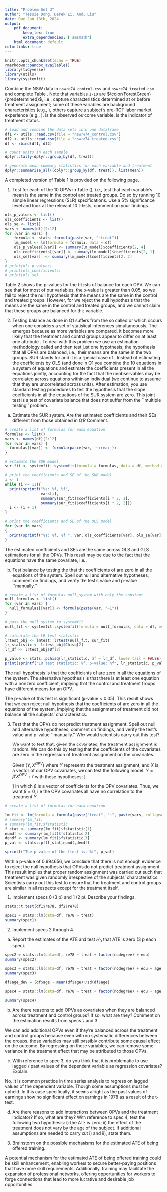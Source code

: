 ```yaml
---
title: "Problem Set 3"
author: "Tessie Dong, Derek Li, Andi Liu"
date: Due Jan 18th, 2024
output:
    pdf_document:
        keep_tex: true
        extra_dependencies: ['amsmath']
    html_document: default
colorlinks: true
---
```


<!-- R library setup -->
```r
knitr::opts_chunk$set(echo = TRUE)
rmarkdown::pandoc_available()
library(tidyverse)
library(utils)
library(systemfit)
```


\textbf{Part 1: Describe the Data} \newline Combine the NSW data in `nswre74_control.csv` and `nswre74_treated.csv` and complete Table \ref{tab:Tab_NSW_1}. Note that variables `1-10` are $\color{ForestGreen}{predetermined}$, i.e., capture characteristics determined at or before treatment assignment; some of these variables are background characteristics (e.g., \texttt{edu}), others capture a subject's pre-RCT labor market experience (e.g., \texttt{u75}). \texttt{re78} is the observed outcome variable. \texttt{treat} is the indicator of treatment status.

```r
# load and combine the data sets into one dataframe
df1 <- utils::read.csv(file = "nswre74_control.csv")
df2 <- utils::read.csv(file = "nswre74_treated.csv")
df <- rbind(df1, df2)
```

```r
# count units in each sample
dplyr::tally(dplyr::group_by(df, treat))
```



```r
# generate mean summary statistics for each variable and treatment
dplyr::summarise_all((dplyr::group_by(df, treat)), list(mean))
```

A completed version of Table 1 is provided on the following page.
\newpage


\begin{table}[!ht!]
\centering
\begin{tabular}{ccccc}
\hline
\textbf{Variable} & \textbf{Variable}    & \textbf{Variable}    & \multicolumn{2}{c}{\textbf{Sample Average}}    \\ \cline{4-5} 
\textbf{Counter} & \textbf{Name}       & \textbf{Definition}                        & \textbf{Treated} & \textbf{Control} \\ \hline
1 & \texttt{age}      & Age in years                      & 25.8        & 25.1       \\
2 & \texttt{edu}      & Education in years                & 10.3        & 10.1       \\
3 & \texttt{nodegree} & 1 if education $<12$              & 0.708       & 0.835      \\
4 & \texttt{black}    & 1 if Black                        & 0.843       & 0.827      \\
5 & \texttt{hisp}     & 1 if Hispanic                     & 0.0595      & 0.108      \\
6 & \texttt{married}  & 1 if married                      & 0.189       & 0.154      \\
7 & \texttt{u74}      & 1 if unemployed in '74            & 0.708       & 0.75       \\
8 & \texttt{u75}      & 1 if unemployed in '75            & 0.6         & 0.685      \\
9 & \texttt{re74}     & Real earnings in '74 (in '82 \$)  & 2096        & 2107       \\
10 & \texttt{re75}    & Real earnings in '75 (in '82 \$)  & 1532        & 1267       \\
\hline 
11 & \texttt{re78}    & Real earnings in '78 (in '82 \$)  & 6349        & 4555       \\
12 & \texttt{treat}   & 1 if received offer of training   & 1           & 0          \\
\hline
Sample Size                                             &&& 185         & 260              \\ \hline
\end{tabular}
\caption{Descriptive statistics for the NSW data by group.}
\label{tab:Tab_NSW_1}
\end{table}

\textbf{Part 2: Test Balance}

1. Test \textcolor{ForestGreen}{balance} for each of the 10 OPVs in Table (\ref{tab:Tab_NSW_1}), i.e.,  test that each variable's mean is the same in the control and treated groups. Do so by running 10 simple linear regressions (SLR) specifications. Use a 5\% significance level and look at the relevant 10 t-tests, comment on your findings. \textcolor{gray}{\textbf{Hint}: Each OPV is the dependent variable in its regression equation. All 10 SLR models have the same covariates.}

```r
ols_p_values <- list()
ols_coefficients <- list()
ols_se <- list()
vars <- names(df)[2:12]
for (var in vars) {
    formula <- stats::formula(paste(var, "~treat"))
    lm_model <- lm(formula = formula, data = df)
    ols_p_values[[var]] <- summary(lm_model)$coefficients[2, 4]
    ols_coefficients[[var]] <- summary(lm_model)$coefficients[2, 1]
    ols_se[[var]] <- summary(lm_model)$coefficients[2, 2]
}
# print(ols_p_values)
# print(ols_coefficients)
# print(ols_se)
```

<!-- 
    "age p-value: 0.264764"
    "edu p-value: 0.135411"
    "black p-value: 0.649493"
    "hisp p-value: 0.076474"
    "married p-value: 0.327408"
    "nodegree p-value: 0.001398"
    "re74 p-value: 0.982318"
    "re75 p-value: 0.382254"
    "re78 p-value: 0.004788"
    "u74 p-value: 0.326209"
    "u75 p-value: 0.065469" -->


\begin{table}
\centering
\begin{tabular}{ccccc}
\hline
& \textbf{Variable} & \textbf{Coefficient} & \textbf{se} & \textbf{p-value} \\ \hline
1 & \texttt{age} & 0.7623701 & 0.6827511 & 0.264764 \\
2 & \texttt{edu} & 0.2574844 & 0.1721353 & 0.135411 \\
3 & \texttt{nodegree} & -0.1265073 & 0.0393452 & 0.001398 \\
4 & \texttt{black} & 0.01632017 & 0.03588617 & 0.649493 \\
5 & \texttt{hisp} & -0.04823285& 0.0271632 & 0.076474 \\
6 & \texttt{married} & 0.03534304 & 0.03604844 & 0.327408 \\
7 & \texttt{u74} & -0.04189189& 0.0426221 & 0.326209 \\
8 & \texttt{u75} & -0.08461538& 0.04582176 & 0.065469 \\
9 & \texttt{re74} & -11.45296 & 516.478 & 0.982318 \\
10 & \texttt{re75} & 265.1463 & 303.1555 & 0.382254 \\ \hline
\end{tabular}
\caption{Coefficients, standard errors, and p-values for the t-tests of balance for each OPV.}
\end{table}



Table 2 shows the p-values for the t-tests of balance for each OPV. \newline 
We can see that for most of our variables, the p-value is greater than 0.05, so we fail to reject the null hypothesis that the means are the same in the control and treated groups. However, for \texttt{nodegree} we reject the null hypothesis that the means are the same in the control and treated groups, and we cannot claim that these groups are balanced for this variable.

\newpage
     
2. Testing balance as done in Q1 suffers from the so called \href{https://en.wikipedia.org/wiki/Multiple_comparisons_problem}{\textcolor{ForestGreen}{``multiple comparisons''}} or \textcolor{ForestGreen}{``multiple testing'' problem} which occurs when one considers a set of statistical inferences simultaneously. The \href{https://explainxkcd.com/wiki/index.php/882:_Significant}{problem} emerges because as more variables are compared, it becomes more likely that the treatment and control groups appear to differ on at least one attribute \textit{by random chance alone}. To deal
with this problem we use an estimation methodology called \textcolor{ForestGreen}{SUR estimation} and then test just one hypothesis, the \textit{joint} hypothesis that all OPVs are balanced, i.e., their means are the same in the two groups. SUR stands for \textcolor{ForestGreen}{seemingly unrelated regression} and it is a special case of \textcolor{ForestGreen}{feasible Generalized Least Squares (GLS) estimation}. Instead of estimating the coefficients \textit{equation-by-equation} by OLS (and done in Q1 you combine the 10 equations in a system of equations and estimate the coefficients present in all the equations jointly, accounting for the fact that the unobservables may be correlated across equations within an individual (we continue to assume that they are uncorrelated across units). After estimation, you use standard testing procedures to test the \textit{joint} hypothesis that the slope coefficients in all the equations of the SUR system are zero. This joint test is a test of covariate balance that does not suffer from the ``multiple testing'' problem.


a. Estimate the SUR system. Are the estimated coefficients and their SEs different from those obtained in Q1? Comment. \textcolor{gray}{\textbf{Hint}: In 2 situations there is no efficiency payoff to GLS versus OLS: 1) the unobservables are uncorrelated across equations within an individual; and 2) the equations have identical covariates.}

```r
# create a list of formulas for each equation
formulas <- list()
vars <- names(df)[2:12]
for (var in vars) {
  formulas[[var]] <- formula(paste(var, "~treat"))
}
```

```r
# estimate the SUR model
sur_fit <- systemfit::systemfit(formula = formulas, data = df, method = "SUR")
```

```r
# print the coefficients and SE of the SUR model
i <- 1
while (i <= 11){
  print(sprintf("%s: %f, %f",
                vars[i],
                summary(sur_fit)$coefficients[i * 2, 1],
                summary(sur_fit)$coefficients[i * 2, 2]))
  i <- (i + 1)
}
```

```r
# print the coefficients and SE of the OLS model
for (var in vars)
{
  print(sprintf("%s: %f, %f ", var, ols_coefficients[var], ols_se[var]))
}
```


<!-- TODO: Interpret the results: why are the estimated coefficents and SEs the same between OLS and GLS?-->
The estimated coefficients and SEs are the same across OLS and GLS estimations for all the OPVs. This result may be due to the fact that the equations have the same covariate, i.e. \texttt{treat}. 

b. Test \textit{joint} balance by testing the \textcolor{ForestGreen}{joint hypothesis} that the coefficients of \texttt{treat} are zero in all the equations of the system. Spell out null and alternative hypotheses, comment on findings, and verify the test's value and p-value ``manually.'' \textcolor{gray}{\textbf{Hint}: Use the \href{https://en.wikipedia.org/wiki/Likelihood-ratio_test}{\textcolor{ForestGreen}{Likelihood Ratio (LR) test}} where the unrestricted model is the system of equations with \texttt{treat} as covariate, and the restricted model is the system with no regression covariates, i.e., with only the constant term. To verify the value of the test use its algebraic expression. Recall that the test has a $\chi^{2}_{df}$ distribution with $df$ = number of restrictions.}

```r
# create a list of formulas null_system with only the constant
null_formulas <- list()
for (var in vars) {
  null_formulas[[var]] <- formula(paste(var, "~1"))
}

# pass the null_system to systemfit
null_fit <- systemfit::systemfit(formula = null_formulas, data = df, method = "SUR")

# calculate the LR test statistic
lrtest_obj <- lmtest::lrtest(null_fit, sur_fit)
lr_statistic <- lrtest_obj$Chisq[2]
lr_df <- lrtest_obj$Df[2]

p_value <- stats::pchisq(lr_statistic, df = lr_df, lower.tail = FALSE)
print(sprintf("LR test statistic: %f, p-value: %f", lr_statistic, p_value))
```
The null hypothesis is that the coefficients of \texttt{treat} are zero in all the equations of the system. The alternative hypothesis is that there is at least one equation with a nonzero coefficient, implying that the control and treatment froups have different means for an OPV. 

The p-value of this test is significant (p-value < 0.05). This result shows that we can reject null hypothesis that the coefficients of \texttt{treat} are zero in all the equations of the system, implying that the assignment of treatment did not balance all the subjects' characteristics. 

<!-- TODO: How to verify manually?-->

3. Test that the OPVs do not predict treatment assignment.  Spell out null and alternative hypotheses, comment on findings, and verify the test's value and p-value ``manually.'' Why would scientists carry out this test? \textcolor{gray}{\textbf{Hint:} Use a MLRM and the \textcolor{ForestGreen}{F-test for the overall significance of the regression}. \textbf{Programming guidance}: Use \texttt{summary()} after estimation, e.g., \texttt{summary(lm\_fit)\$fstatistic} returns the test's value and degrees of freedom. Use \href{https://stat.ethz.ch/R-manual/R-devel/library/stats/html/Fdist.html}{\texttt{stats::pf()}} to verify the test's p-value.}

    We want to test that, given the covariates, the treatment assignment is random. We can do this by testing that the coefficients of the covariates are zero in the regression of treatment assignment on the covariates. \newline

    Given $(Y, X^{OPV})$ where $Y$ represents the treatment assignment, and $X$ is a vector of our OPV covariates, we can test the following model: $Y = \beta'X^{OPV} + \epsilon$ with these hypotheses: \newline 
    \[ 
    \begin{cases}
    H_0: \beta = 0 \\
    H_1: \beta \neq 0 
    \end{cases}
    \]
    In which $\beta$ is a vector of coefficients for the OPV covariates. Thus, we want $\beta = 0$, i.e the OPV covariates all have no correlation to the treatment $Y$.
    
```r
# create a list of formulas for each equation

lm_fit <- lm(formula = formula(paste("treat", "~", paste(vars, collapse = "+"))), data = df)
# summary(lm_fit)
# summary(lm_fit)$fstatistic
f_stat <- summary(lm_fit)$fstatistic[1]
numdf <- summary(lm_fit)$fstatistic[2]
dendf <- summary(lm_fit)$fstatistic[3]
p_val <- stats::pf(f_stat,numdf,dendf)

sprintf("The p-value of the ftest is: %f", p_val)

```

<!--
    Coefficients:
              Estimate Std. Error t value Pr(>|t|)    
(Intercept)  8.703e-01  2.586e-01   3.366 0.000831 ***
age          1.414e-03  3.412e-03   0.415 0.678704    
edu         -2.320e-02  1.704e-02  -1.361 0.174072    
black       -3.351e-02  8.758e-02  -0.383 0.702221    
hisp        -1.929e-01  1.160e-01  -1.663 0.097042 .  
married      4.703e-02  6.558e-02   0.717 0.473722    
nodegree    -2.126e-01  7.411e-02  -2.869 0.004320 ** 
re74        -1.090e-05  6.527e-06  -1.671 0.095539 .  
re75         6.143e-06  1.117e-05   0.550 0.582730    
re78         9.242e-06  3.547e-06   2.606 0.009480 ** 
u74         -5.498e-02  8.845e-02  -0.622 0.534513    
u75         -6.919e-02  7.625e-02  -0.907 0.364724    
---
Signif. codes:  0 ‘***’ 0.001 ‘**’ 0.01 ‘*’ 0.05 ‘.’ 0.1 ‘ ’ 1

Residual standard error: 0.4847 on 433 degrees of freedom
Multiple R-squared:  0.05892,   Adjusted R-squared:  0.03501 
F-statistic: 2.464 on 11 and 433 DF,  p-value: 0.005344

summary(lm_fit)$fstatistic
> summary(lm_fit)$fstatistic
     value      numdf      dendf 
  2.464357  11.000000 433.000000 

  -->

<!-- TODO: Intepret these results -->

With a p-value of 0.994656, we conclude that there is not enough evidence to reject the null hypothesis that OPVs do not predict treatment assignment. This result implies that proper random assignment was carried out such that treatment was given randomly irrespective of the subjects' characteristics. Scientists carry out this test to ensure that the treatment and control groups are similar in all respects except for the treatment itself.

\textbf{Part 3: Estimate the Effect of the Offer of Training}

1. Implement specs 0 (3 p) and 1 (2 p). Describe your findings.

```r
stats::t.test(df1$re78, df2$re78)
```

```r
spec1 = stats::lm(data=df, re78 ~ treat)
summary(spec1)
```


2. Implement specs 2 through 4. 

a. Report the estimates of the ATE and test $H_0$ that ATE is zero (3 p each spec). \textcolor{gray}{\textbf{Hint:} You consider spec 2 in light of the imbalance in educational attainment documented in Part 2. This approach to account for the presence of observable confounders (i.e., imbalance in OPVs) is called the \textcolor{ForestGreen}{regression adjustment approach}. Spec 3 has 11 regression covariates. Spec 4 has 12 regression covariates.}

```r
spec2 = stats::lm(data=df, re78 ~ treat + factor(nodegree) + edu)
summary(spec2)
```

```r
spec3 = stats::lm(data=df, re78 ~ treat + factor(nodegree) + edu + age + factor(black) + factor(hisp) + factor(married) + re74 + re75 + factor(u74) + factor(u75))
summary(spec3)
```

```r
df$age_dev = (df$age - mean(df$age))/sd(df$age)
```

```r
spec4 = stats::lm(data=df, re78 ~ treat + factor(nodegree) + edu + age + factor(black) + factor(hisp) + factor(married) + re74 + re75 + factor(u74) + factor(u75) + age_dev * treat)

summary(spec4)
```


b. Are there reasons to add OPVs as covariates when they are balanced across treatment and control groups? If so, what are they? Comment on the estimation results from specs 2 and 3.

We can add additional OPVs even if they're balanced across the treatment and control groups because even with  no systematic differences between the groups, those variables may still possibly contribute some causal effect on the outcome. By regressing on those variables, we can remove some variance in the treatment effect that may be attributed to those OPVs. 

c. With reference to spec 3, do you think that it is problematic to use lagged / past values of the dependent variable as regression covariates? Explain.

No. It is common practice in time series analysis to regress on lagged values of the dependent variable. Though some assumptions must be upheld. In this case specifically, it seems alright as the past values of earnings show no significant effect on earnings in 1978 as a result of the t-test.

d. Are there reasons to add interactions between OPVs and the treatment indicator? If so, what are they? With reference to spec 4, test the following two hypothesis: i) the ATE is zero; ii) the effect of the treatment does not vary by the age of the subject. \textbf{Note:} If additional assumptions are needed to carry out i) and ii), state them. \textcolor{gray}{\textbf{Programming Guidance}: Use \href{https://rdrr.io/cran/car/man/linearHypothesis.html}{\texttt{car::linearHypothesis()}}.}

3. Brainstorm on the possible mechanisms for the estimated ATE of being offered training. \textcolor{gray}{\textbf{Hint:} Can you think of the possible pathways through which on-the-job training may cause an increase in post-intervention earnings?}\label{item:oot:ate-vs-ite}

A potential mechanism for the estimated ATE of being offered training could be skill enhancement, enabling workers to secure better-paying positions that have more skill requirements. Additionally, training may facilitate the expansion of professional networks, offering opportunities for workers to forge connections that lead to more lucrative and desirable job opportunities.

